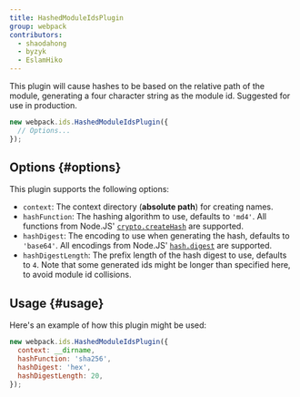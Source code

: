 ```yaml
---
title: HashedModuleIdsPlugin
group: webpack
contributors:
  - shaodahong
  - byzyk
  - EslamHiko
---
```


This plugin will cause hashes to be based on the relative path of the module, generating a four character string as the module id. Suggested for use in production.

```js
new webpack.ids.HashedModuleIdsPlugin({
  // Options...
});
```

## Options {#options}

This plugin supports the following options:

- `context`: The context directory (**absolute path**) for creating names.
- `hashFunction`: The hashing algorithm to use, defaults to `'md4'`. All functions from Node.JS' [`crypto.createHash`](https://nodejs.org/api/crypto.html#crypto_crypto_createhash_algorithm_options) are supported.
- `hashDigest`: The encoding to use when generating the hash, defaults to `'base64'`. All encodings from Node.JS' [`hash.digest`](https://nodejs.org/api/crypto.html#crypto_hash_digest_encoding) are supported.
- `hashDigestLength`: The prefix length of the hash digest to use, defaults to `4`. Note that some generated ids might be longer than specified here, to avoid module id collisions.

## Usage {#usage}

Here's an example of how this plugin might be used:

```js
new webpack.ids.HashedModuleIdsPlugin({
  context: __dirname,
  hashFunction: 'sha256',
  hashDigest: 'hex',
  hashDigestLength: 20,
});
```
